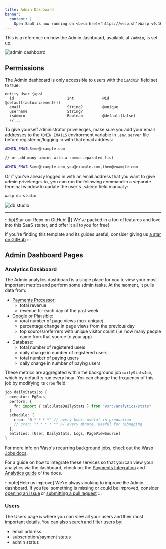 ```yaml
---
title: Admin Dashboard
banner:
  content: |
    Open SaaS is now running on <b><a href='https://wasp.sh'>Wasp v0.16</a></b>! <br/>⚙️<br/>If you're running an older version and would like to upgrade, please follow the <a href="https://wasp.sh/docs/migration-guides/migrate-from-0-15-to-0-16">migration instructions.</a>
---
```


This is a reference on how the Admin dashboard, available at `/admin`, is set up.

<Image src={adminDashboard} alt="admin dashboard" loading="eager" />

## Permissions

The Admin dashboard is only accessible to users with the `isAdmin` field set to true.

```tsx title="main.wasp" {5}
entity User {=psl
  id                        Int             @id @default(autoincrement())
  email                     String?         @unique
  username                  String?
  isAdmin                   Boolean         @default(false)
  //...
```

To give yourself administrator priveledges, make sure you add your email addresses to the `ADMIN_EMAILS` environment variable in `.env.server` file before registering/logging in with that email address:
```sh title=".env.server"
ADMIN_EMAILS=me@example.com

// or add many admins with a comma-separated list

ADMIN_EMAILS=me@example.com,you@example.com,them@example.com
```

Or if you've already logged in with an email address that you want to give admin priveledges to, you can run the following command in a separate terminal window to update the user's `isAdmin` field manually:

```sh
wasp db studio
```

<Image src={dbStudio} alt="db studio" loading="lazy" />

---

:::tip[Star our Repo on GitHub! 🌟]
We've packed in a ton of features and love into this SaaS starter, and offer it all to you for free!

If you're finding this template and its guides useful, consider giving us [a star on GitHub](https://github.com/wasp-lang/wasp)
:::

## Admin Dashboard Pages

### Analytics Dashboard
The Admin analytics dashboard is a single place for you to view your most important metrics and perform some admin tasks. At the moment, it pulls data from:

- [Payments Processor](/guides/payments-integration/):
  - total revenue
  - revenue for each day of the past week
- [Google or Plausible](/guides/analytics/): 
  - total number of page views (non-unique)
  - percentage change in page views from the previous day
  - top sources/referrers with unique visitor count (i.e. how many people came from that source to your app)
- Database:
  - total number of registered users
  - daily change in number of registered users 
  - total number of paying users
  - daily change in number of paying users

These metrics are aggregated within the background job `dailyStatsJob`, which by default is run every hour. You can change the frequency of this job by modifying its `cron` field:

```ts title="main.wasp" {8,7}
job dailyStatsJob {
  executor: PgBoss,
  perform: {
    fn: import { calculateDailyStats } from "@src/analytics/stats"
  },
  schedule: {
    cron: "0 * * * *" // every hour. useful in production
    // cron: "* * * * *" // every minute. useful for debugging
  },
  entities: [User, DailyStats, Logs, PageViewSource]
}
```
For more info on Wasp's recurring background jobs, check out the [Wasp Jobs docs](https://wasp.sh/docs/advanced/jobs).

For a guide on how to integrate these services so that you can view your analytics via the dashboard, check out the [Payments Integration](/guides/payments-integration/) and [Analytics guide](/guides/analytics/) of the docs.

:::note[Help us improve]
We're always looking to improve the Admin dashboard. If you feel something is missing or could be improved, consider [opening an issue](https://github.com/wasp-lang/open-saas/issues) or [submitting a pull request](https://github.com/wasp-lang/open-saas/pulls)
:::

### Users
The Users page is where you can view all your users and their most important details. You can also search and filter users by:
- email address
- subscription/payment status
- admin status
